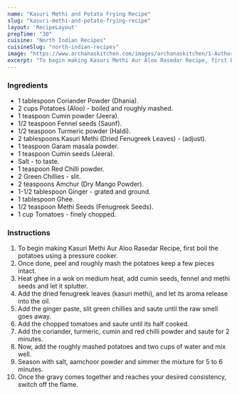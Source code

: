 ---
name: "Kasuri Methi and Potato Frying Recipe"
slug: "kasuri-methi-and-potato-frying-recipe"
layout: 'RecipeLayout'
prepTime: "30"
cuisine: "North Indian Recipes"
cuisineSlug: "north-indian-recipes"
image: "https://www.archanaskitchen.com/images/archanaskitchen/1-Author/nithya.anantham/Kasuri_Methi_Aur_Aloo_Rasedar_Recipe_.jpg"
excerpt: "To begin making Kasuri Methi Aur Aloo Rasedar Recipe, first boil the potatoes using a pressure cooker"
---

### Ingredients

- 1 tablespoon Coriander Powder (Dhania).
- 2 cups Potatoes (Aloo) - boiled and roughly mashed.
- 1 teaspoon Cumin powder (Jeera).
- 1/2 teaspoon Fennel seeds (Saunf).
- 1/2 teaspoon Turmeric powder (Haldi).
- 2 tablespoons Kasuri Methi (Dried Fenugreek Leaves) - (adjust).
- 1 teaspoon Garam masala powder.
- 1 teaspoon Cumin seeds (Jeera).
- Salt - to taste.
- 1 teaspoon Red Chilli powder.
- 2 Green Chillies - slit.
- 2 teaspoons Amchur (Dry Mango Powder).
- 1-1/2 tablespoon Ginger - grated and ground.
- 1 tablespoon Ghee.
- 1/2 teaspoon Methi Seeds (Fenugreek Seeds).
- 1 cup Tomatoes - finely chopped.

### Instructions

1. To begin making Kasuri Methi Aur Aloo Rasedar Recipe, first boil the potatoes using a pressure cooker.
1. Once done, peel and roughly mash the potatoes keep a few pieces intact.
1. Heat ghee in a wok on medium heat, add cumin seeds, fennel and methi seeds and let it splutter.
1. Add the dried fenugreek leaves (kasuri methi), and let its aroma release into the oil.
1. Add the ginger paste, slit green chillies and saute until the raw smell goes away.
1. Add the chopped tomatoes and saute until its half cooked.
1. Add the coriander, turmeric, cumin and red chilli powder and saute for 2 minutes.
1. Now, add the roughly mashed potatoes and two cups of water and mix well.
1. Season with salt, aamchoor powder and simmer the mixture for 5 to 6 minutes.
1. Once the gravy comes together and reaches your desired consistency, switch off the flame.
